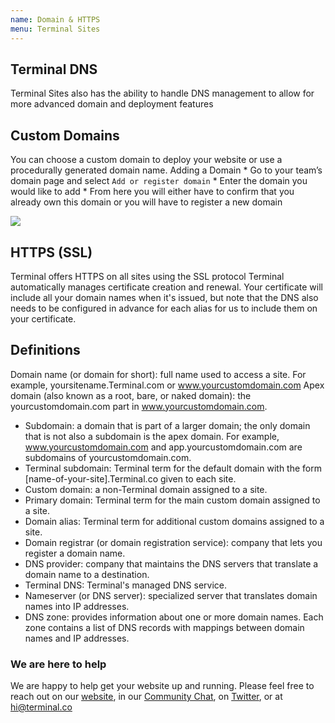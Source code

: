 ```yaml
---
name: Domain & HTTPS
menu: Terminal Sites
---
```


## Terminal DNS
Terminal Sites also has the ability to handle DNS management to allow for more advanced domain and deployment features
## Custom Domains
 You can choose a custom domain to deploy your website or use a procedurally generated domain name. 
Adding a Domain 
    * Go to your team’s domain page and select `Add or register domain`
    * Enter the domain you would like to add
    * From here you will either have to confirm that you already own this domain or you will have to register a new domain

![](addCustomDomain.png)
## HTTPS (SSL)
Terminal offers HTTPS on all sites using the SSL protocol 
Terminal automatically manages certificate creation and renewal. Your certificate will include all your domain names when it's issued, but note that the DNS also needs to be configured in advance for each alias for us to include them on your certificate.

## Definitions
Domain name (or domain for short): full name used to access a site. For example, yoursitename.Terminal.com or www.yourcustomdomain.com
Apex domain (also known as a root, bare, or naked domain): the yourcustomdomain.com part in www.yourcustomdomain.com.
* Subdomain: a domain that is part of a larger domain; the only domain that is not also a subdomain is the apex domain. For example, www.yourcustomdomain.com and app.yourcustomdomain.com are subdomains of yourcustomdomain.com.
* Terminal subdomain: Terminal term for the default domain with the form [name-of-your-site].Terminal.co given to each site.
* Custom domain: a non-Terminal domain assigned to a site.
* Primary domain: Terminal term for the main custom domain assigned to a site.
* Domain alias: Terminal term for additional custom domains assigned to a site.
* Domain registrar (or domain registration service): company that lets you register a domain name.
* DNS provider: company that maintains the DNS servers that translate a domain name to a destination.
* Terminal DNS: Terminal's managed DNS service.
* Nameserver (or DNS server): specialized server that translates domain names into IP addresses.
* DNS zone: provides information about one or more domain names. Each zone contains a list of DNS records with mappings between domain names and IP addresses.
### We are here to help

We are happy to help get your website up and running. Please feel free to reach out on our [website](https://terminal.co), in our [Community Chat](https://join.slack.com/t/terminal-public/shared_invite/enQtOTM1MjQ3NTExMDU3LTNkYjU1ZGJhZGUyYjgwN2I3OThjY2U5OThlMGY2MGY0OGYxMDI1OWIwMTMwYzViZGY4ZGU0NDA0YmY4ZjVhOTg), on [Twitter](https://twitter.com/terminaldotco), or at hi@terminal.co 